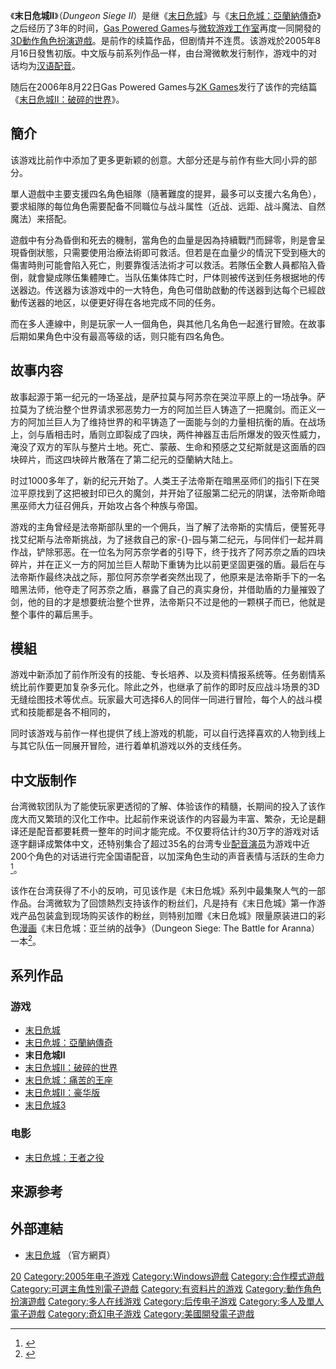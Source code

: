 
{{noteTA
|T=zh-cn:地牢围攻II; zh-tw:末日危城II;
|G1=Games
|3=zh-cn:阿拉那; zh-tw:亞蘭納;
}}
{{Infobox VG
|title= 末日危城II
| image = File:dungeon-siege2.jpg
|caption= 
| english = Dungeon Siege II
|developer= [[Gas_Powered_Games|Gas Powered Games]]
|publisher= [[微软游戏工作室|微软]]
|designer= Kevin Lambert
|series= [[地牢围攻系列|地牢围攻系列]]
|engine= Custom
|released= 2005年8月16日
|genre= [[動作角色扮演遊戲|動作角色扮演遊戲]]
|modes= [[單人遊戲|單人]]、[[多人連線遊戲|多人連線]]
|platforms= [[个人电脑|PC]]
}}
《'''末日危城II'''》（''Dungeon Siege II''）是继《[[末日危城|末日危城]]》与《[[末日危城：亞蘭納傳奇|末日危城：亞蘭納傳奇]]》之后经历了3年的时间，[[Gas_Powered_Games|Gas Powered Games]]与[[微软游戏工作室|微软游戏工作室]]再度一同開發的[[3D|3D]][[動作角色扮演遊戲|動作角色扮演遊戲]]。是前作的续篇作品，但剧情并不连贯。该游戏於2005年8月16日發售初版。中文版与前系列作品一样，由台灣微軟发行制作，游戏中的对话均为[[汉语|汉语]][[配音|配音]]。

随后在2006年8月22日Gas Powered Games与[[2K_Games|2K Games]]发行了该作的完结篇《[[末日危城II：破碎的世界|末日危城II：破碎的世界]]》。

== 簡介 ==
该游戏比前作中添加了更多更新颖的创意。大部分还是与前作有些大同小异的部分。

單人遊戲中主要支援四名角色組隊（隨著難度的提昇，最多可以支援六名角色），要求組隊的每位角色需要配备不同職位与战斗属性（近战、远距、战斗魔法、自然魔法）来搭配。

遊戲中有分為昏倒和死去的機制，當角色的血量是因為持續戰鬥而歸零，則是會呈現昏倒狀態，只需要使用治療法術即可救活。但若是在血量少的情況下受到極大的傷害時則可能會陷入死亡，則要靠復活法術才可以救活。若隊伍全數人員都陷入昏倒，就會變成隊伍集體陣亡。当队伍集体阵亡时，尸体则被传送到任务根据地的传送器边。传送器为该游戏中的一大特色，角色可借助啟動的传送器到达每个已經啟動传送器的地区，以便更好得在各地完成不同的任务。

而在多人連線中，則是玩家一人一個角色，與其他几名角色一起進行冒險。在故事后期如果角色中没有最高等级的话，则只能有四名角色。

== 故事内容 ==
故事起源于第一纪元的一场圣战，是萨拉莫与阿苏奈在哭泣平原上的一场战争。萨拉莫为了统治整个世界请求邪恶势力一方的阿加兰巨人铸造了一把魔剑。而正义一方的阿加兰巨人为了维持世界的和平铸造了一面能与剑的力量相抗衡的盾。在战场上，剑与盾相击时，盾则立即裂成了四块，两件神器互击后所爆发的毁灭性威力，淹没了双方的军队与整片土地。死亡、蒙蔽、生命和预感之艾纪斯就是这面盾的四块碎片，而这四块碎片散落在了第二纪元的亞蘭納大陆上。

时过1000多年了，新的纪元开始了。人类王子法帝斯在暗黑巫师们的指引下在哭泣平原找到了这把被封印已久的魔剑，并开始了征服第二纪元的阴谋，法帝斯命暗黑巫师大力征召佣兵，开始攻占各个种族与帝国。

游戏的主角曾经是法帝斯部队里的一个佣兵，当了解了法帝斯的实情后，便誓死寻找艾纪斯与法帝斯挑战，为了拯救自己的家-{}-园与第二纪元，与同伴们一起并肩作战，铲除邪恶。在一位名为阿苏奈学者的引导下，终于找齐了阿苏奈之盾的四块碎片，并在正义一方的阿加兰巨人帮助下重铸为比以前更坚固更强的盾。最后在与法帝斯作最终决战之际，那位阿苏奈学者突然出现了，他原来是法帝斯手下的一名暗黑法师，他夺走了阿苏奈之盾，暴露了自己的真实身份，并借助盾的力量摧毁了剑，他的目的才是想要统治整个世界，法帝斯只不过是他的一颗棋子而已，他就是整个事件的幕后黑手。

== 模組 ==
游戏中新添加了前作所没有的技能、专长培养、以及资料情报系统等。任务剧情系统比前作要更加复杂多元化。除此之外，也继承了前作的即时反应战斗场景的3D无缝绘图技术等优点。玩家最大可选择6人的同伴一同进行冒险，每个人的战斗模式和技能都是各不相同的，

同时该游戏与前作一样也提供了线上游戏的机能，可以自行选择喜欢的人物到线上与其它队伍一同展开冒险，进行着单机游戏以外的支线任务。

== 中文版制作 ==
台湾微软团队为了能使玩家更透彻的了解、体验该作的精髓，长期间的投入了该作庞大而又繁琐的汉化工作中。比起前作来说该作的内容最为丰富、繁杂，无论是翻译还是配音都要耗费一整年的时间才能完成。不仅要将估计约30万字的游戏对话逐字翻译成繁体中文，还特别集合了超过35名的台湾专业[[配音演员|配音演员]]为游戏中近200个角色的对话进行完全国语配音，以加深角色生动的声音表情与活跃的生命力<ref>{{cite web |url=http://gnn.gamer.com.tw/7/20917.html |language= |title=《末日危城 2》完全中文版今日正式推出 盛大舉行首賣 |publisher=巴哈姆特 |date=2005-08-16 |accessdate= |archive-date=2010-10-15 |archive-url=https://web.archive.org/web/20101015055443/http://gnn.gamer.com.tw/7/20917.html |dead-url=no }}</ref>。

该作在台湾获得了不小的反响，可见该作是《末日危城》系列中最集聚人气的一部作品。台湾微软为了回馈熱烈支持该作的粉丝们，凡是持有《末日危城》第一作游戏产品包装盒到现场购买该作的粉丝，则特别加赠《末日危城》限量原装进口的彩色[[漫画|漫画]]《末日危城：亚兰纳的战争》（Dungeon Siege: The Battle for Aranna）一本<ref>{{cite web |url=http://www.microsoft.com/taiwan/press/2005/08/0816.aspx |language= |title=微軟年度重量級 PC Game 鉅作 Dungeon Siege II《末日危城 2》全中文版 |publisher=Microsoft 台灣微軟新聞室 |date=2005-08-16 |accessdate= |archive-date=2016-03-28 |archive-url=https://web.archive.org/web/20160328153422/http://www.microsoft.com/taiwan/press/2005/08/0816.aspx |dead-url=no }}</ref>。

== 系列作品 ==
=== 游戏 ===
*[[末日危城|末日危城]]
*[[末日危城：亞蘭納傳奇|末日危城：亞蘭納傳奇]]
*'''末日危城II'''
*[[末日危城II：破碎的世界|末日危城II：破碎的世界]]
*[[末日危城：痛苦的王座|末日危城：痛苦的王座]]
*[[末日危城II：豪华版|末日危城II：豪华版]]
*[[末日危城3|末日危城3]]

=== 电影 ===
*[[末日危城：王者之役|末日危城：王者之役]]

== 来源参考 ==
{{Reflist|2}}

== 外部連結 ==
*[http://www.microsoft.com/taiwan/games/DungeonSiege 末日危城] {{Wayback|url=http://www.microsoft.com/taiwan/games/DungeonSiege |date=20090721161419 }}（官方網頁）

{{末日危城}}
{{DEFAULTSORT:Dungeon Siege II}}
[[Category:地牢围攻系列电子游戏|20]]
[[Category:2005年电子游戏|Category:2005年电子游戏]]
[[Category:Windows遊戲|Category:Windows遊戲]]
[[Category:合作模式遊戲|Category:合作模式遊戲]]
[[Category:可選主角性別電子遊戲|Category:可選主角性別電子遊戲]]
[[Category:有资料片的游戏|Category:有资料片的游戏]]
[[Category:動作角色扮演遊戲|Category:動作角色扮演遊戲]]
[[Category:多人在线游戏|Category:多人在线游戏]]
[[Category:后传电子游戏|Category:后传电子游戏]]
[[Category:多人及單人電子遊戲|Category:多人及單人電子遊戲]]
[[Category:奇幻电子游戏|Category:奇幻电子游戏]]
[[Category:美國開發電子遊戲|Category:美國開發電子遊戲]]